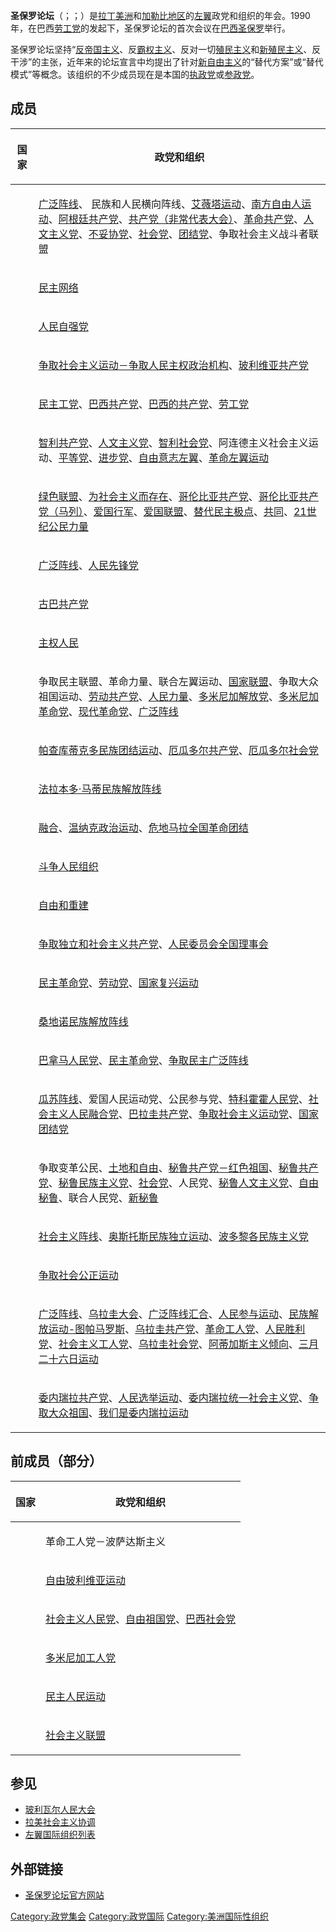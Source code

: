 {{Infobox organization
| name = 圣保罗论坛
| native_name = Foro de São Paulo
| image = Foro de São Paulo logo 20180204.png
| image_border = 
| size = 
| caption = “争取拉丁美洲新的一体化”
| map = 
| msize = 
| mcaption = 
| abbreviation = FSP
| motto = 
| formation = 1990年
| extinction = 
| type = 
| status = [[拉丁美洲|拉丁美洲]][[左翼|左翼]]政党和组织的网络
| purpose = 
| headquarters = [[巴西|巴西]][[圣保罗|圣保罗]]
| location = 
| region_served = [[拉丁美洲|拉丁美洲]]
| membership = 
| leader_title = 
| leader_name = 
| main_organ = 
| parent_organization = 
| affiliations = 
| num_staff = 
| num_volunteers = 
| budget = 
| website = {{URL|https://forodesaopaulo.org}}
| remarks = 
}}
'''圣保罗论坛'''（{{lang-es|Foro de São Paulo}}；{{lang-pt|Foro de São Paulo}}；{{lang-en|São Paulo Forum}}）是[[拉丁美洲|拉丁美洲]]和[[加勒比地区|加勒比地区]]的[[左翼|左翼]]政党和组织的年会。1990年，在巴西[[劳工党_(巴西)|劳工党]]的发起下，圣保罗论坛的首次会议在[[巴西|巴西]][[圣保罗|圣保罗]]举行。

圣保罗论坛坚持“[[反帝国主义|反帝国主义]]、反[[霸权主义|霸权主义]]、反对一切[[殖民主义|殖民主义]]和[[新殖民主义|新殖民主义]]、反干涉”的主张，近年来的论坛宣言中均提出了针对[[新自由主义|新自由主义]]的“替代方案”或“替代模式”等概念。该组织的不少成员现在是本国的[[执政党|执政党]]或[[参政党|参政党]]。

==成员==
{| class="wikitable"
|-
! 国家!! 政党和组织
|-
| {{阿根廷}} || [[广泛阵线_(阿根廷)|广泛阵线]]、 民族和人民横向阵线、[[艾薇塔运动|艾薇塔运动]]、[[南方自由人运动|南方自由人运动]]、[[阿根廷共产党|阿根廷共产党]]、[[共产党（非常代表大会）|共产党（非常代表大会）]]、[[革命共产党_(阿根廷)|革命共产党]]、[[人文主义党_(阿根廷)|人文主义党]]、[[不妥协党|不妥协党]]、[[社会党_(阿根廷)|社会党]]、[[团结党_(阿根廷)|团结党]]、争取社会主义战斗者联盟
|-
| {{阿鲁巴}} || [[民主网络|民主网络]]
|-
| {{flag|巴巴多斯}} || [[人民自强党|人民自强党]]
|-
| {{玻利维亚}} || [[争取社会主义运动－争取人民主权政治机构|争取社会主义运动－争取人民主权政治机构]]、[[玻利维亚共产党|玻利维亚共产党]]
|-
| {{flag|巴西}} || [[民主工党_(巴西)|民主工党]]、[[巴西共产党|巴西共产党]]、[[巴西的共产党_(1992年)|巴西的共产党]]、[[劳工党_(巴西)|劳工党]]
|-
| {{flag|智利}} || [[智利共产党|智利共产党]]、[[人文主义党_(智利)|人文主义党]]、[[智利社会党|智利社会党]]、阿连德主义社会主义运动、[[平等党|平等党]]、[[进步党_(智利)|进步党]]、[[自由意志左翼|自由意志左翼]]、[[革命左翼运动|革命左翼运动]]
|-
| {{flag|哥伦比亚}} || [[绿色联盟_(哥伦比亚)|绿色联盟]]、[[为社会主义而存在|为社会主义而存在]]、[[哥伦比亚共产党|哥伦比亚共产党]]、[[哥伦比亚共产党（马列）|哥伦比亚共产党（马列）]]、[[爱国行军|爱国行军]]、[[爱国联盟|爱国联盟]]、[[替代民主极点|替代民主极点]]、[[共同_(政党)|共同]]、[[21世纪公民力量|21世纪公民力量]]
|-
| {{flag|哥斯达黎加}} || [[广泛阵线_(哥斯达黎加)|广泛阵线]]、[[人民先锋党|人民先锋党]]
|-
| {{flag|古巴}} || [[古巴共产党|古巴共产党]]
|-
| {{flag|库拉索}} || [[主权人民|主权人民]]
|-
| {{flag|多米尼加}} || 争取民主联盟、革命力量、联合左翼运动、[[国家联盟_(政党)|国家联盟]]、争取大众祖国运动、[[劳动共产党|劳动共产党]]、[[人民力量_(多米尼加)|人民力量]]、[[多米尼加解放党|多米尼加解放党]]、[[多米尼加革命党|多米尼加革命党]]、[[现代革命党|现代革命党]]、[[广泛阵线_(多米尼加)|广泛阵线]]
|-
| {{flag|厄瓜多尔}} || [[帕查库蒂克多民族团结运动|帕查库蒂克多民族团结运动]]、[[厄瓜多尔共产党|厄瓜多尔共产党]]、[[厄瓜多尔社会党|厄瓜多尔社会党]]
|-
| {{flag|萨尔瓦多}} || [[法拉本多·马蒂民族解放阵线|法拉本多·马蒂民族解放阵线]]
|-
| {{flag|危地马拉}} || [[融合_(政党)|融合]]、[[温纳克政治运动|温纳克政治运动]]、[[危地马拉全国革命团结|危地马拉全国革命团结]]
|-
| {{flag|海地}} || [[斗争人民组织|斗争人民组织]]
|-
| {{flag|洪都拉斯}} || [[自由和重建|自由和重建]]
|-
| {{flag|马提尼克}} || [[争取独立和社会主义共产党|争取独立和社会主义共产党]]、[[人民委员会全国理事会|人民委员会全国理事会]]
|-
| {{flag|墨西哥}} || [[民主革命党_(墨西哥)|民主革命党]]、[[劳动党_(墨西哥)|劳动党]]、[[国家复兴运动|国家复兴运动]]
|-
| {{flag|尼加拉瓜}} || [[桑地诺民族解放阵线|桑地诺民族解放阵线]]
|-
| {{flag|巴拿马}} || [[巴拿马人民党|巴拿马人民党]]、[[民主革命党_(巴拿马)|民主革命党]]、[[争取民主广泛阵线|争取民主广泛阵线]]
|-
| {{flag|巴拉圭}} || [[瓜苏阵线|瓜苏阵线]]、爱国人民运动党、公民参与党、[[特科霍霍人民党|特科霍霍人民党]]、[[社会主义人民融合党|社会主义人民融合党]]、[[巴拉圭共产党|巴拉圭共产党]]、[[争取社会主义运动党|争取社会主义运动党]]、[[国家团结党|国家团结党]]
|-
| {{flag|秘鲁}} || 争取变革公民、[[土地和自由|土地和自由]]、[[秘鲁共产党－红色祖国|秘鲁共产党－红色祖国]]、[[秘鲁共产党|秘鲁共产党]]、[[秘鲁民族主义党|秘鲁民族主义党]]、[[社会党_(秘鲁)|社会党]]、人民党、[[秘鲁人文主义党|秘鲁人文主义党]]、[[自由秘鲁|自由秘鲁]]、联合人民党、[[新秘鲁|新秘鲁]]
|-
| {{flag|波多黎各}} || [[社会主义阵线_(波多黎各)|社会主义阵线]]、[[奥斯托斯民族独立运动|奥斯托斯民族独立运动]]、[[波多黎各民族主义党|波多黎各民族主义党]]
|-
| {{flag|特立尼达和多巴哥}} || [[争取社会公正运动|争取社会公正运动]]
|-
| {{flag|乌拉圭}} || [[广泛阵线_(乌拉圭)|广泛阵线]]、[[乌拉圭大会|乌拉圭大会]]、[[广泛阵线汇合|广泛阵线汇合]]、[[人民参与运动|人民参与运动]]、[[民族解放运动-图帕马罗斯|民族解放运动-图帕马罗斯]]、[[乌拉圭共产党|乌拉圭共产党]]、[[革命工人党_(乌拉圭)|革命工人党]]、[[人民胜利党|人民胜利党]]、[[社会主义工人党_(乌拉圭)|社会主义工人党]]、[[乌拉圭社会党|乌拉圭社会党]]、[[阿蒂加斯主义倾向|阿蒂加斯主义倾向]]、[[三月二十六日运动|三月二十六日运动]]
|-
| {{flag|委内瑞拉}} || [[委内瑞拉共产党|委内瑞拉共产党]]、[[人民选举运动|人民选举运动]]、[[委内瑞拉统一社会主义党|委内瑞拉统一社会主义党]]、[[争取大众祖国|争取大众祖国]]、[[我们是委内瑞拉运动|我们是委内瑞拉运动]]
|}

==前成员（部分）==
{| class="wikitable"
|-
! 国家!! 政党和组织
|-
| {{flag|阿根廷}} || 革命工人党－波萨达斯主义
|-
| {{flag|玻利维亚}} || [[自由玻利维亚运动|自由玻利维亚运动]]
|-
| {{flag|巴西}} || [[社会主义人民党_(巴西)|社会主义人民党]]、[[自由祖国党_(巴西)|自由祖国党]]、[[巴西社会党|巴西社会党]]
|-
| {{flag|多米尼加}} || [[多米尼加工人党|多米尼加工人党]]
|-
| {{flag|厄瓜多尔}} || [[民主人民运动|民主人民运动]]
|-
| {{flag|委内瑞拉}} || [[社会主义联盟_(委内瑞拉)|社会主义联盟]]
|}

==参见==
*[[玻利瓦尔人民大会|玻利瓦尔人民大会]]
*[[拉美社会主义协调|拉美社会主义协调]]
*[[左翼国际组织列表|左翼国际组织列表]]

==外部链接==
*[http://forodesaopaulo.org/ 圣保罗论坛官方网站] {{Wayback|url=http://forodesaopaulo.org/ |date=20210107120813 }}
{{国际政党组织}}
[[Category:政党集会|Category:政党集会]]
[[Category:政党国际|Category:政党国际]]
[[Category:美洲国际性组织|Category:美洲国际性组织]]